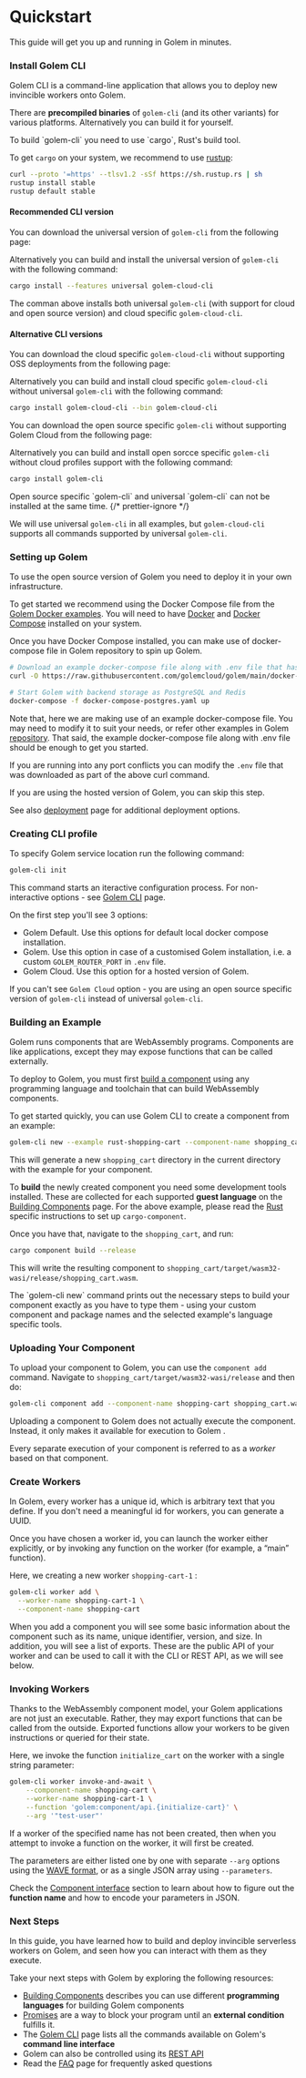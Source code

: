 
# Quickstart

This guide will get you up and running in Golem in minutes.

### Install Golem CLI

Golem CLI is a command-line application that allows you to deploy new invincible workers onto Golem.

There are **precompiled binaries** of `golem-cli` (and its other variants) for various platforms. Alternatively you can build it for yourself.

<Callout type="info">
To build `golem-cli` you need to use `cargo`, Rust's build tool.

To get `cargo` on your system, we recommend to use [rustup](https://rustup.rs/):

```bash filename="Terminal" copy
curl --proto '=https' --tlsv1.2 -sSf https://sh.rustup.rs | sh
rustup install stable
rustup default stable
```

</Callout>

#### Recommended CLI version

You can download the universal version of `golem-cli` from the following page:

<Cards num={1}>
  <Card
    title="Golem Cloud Releases"
    href="https://github.com/golemcloud/golem-cloud-releases/releases"
  />
</Cards>

Alternatively you can build and install the universal version of `golem-cli` with the following command:

```bash filename="Terminal" copy
cargo install --features universal golem-cloud-cli
```

The comman above installs both universal `golem-cli` (with support for cloud and open source version) and cloud specific `golem-cloud-cli`.

#### Alternative CLI versions

You can download the cloud specific `golem-cloud-cli` without supporting OSS deployments from the following page:

<Cards num={1}>
  <Card
    title="Golem Cloud Releases"
    href="https://github.com/golemcloud/golem-cloud-releases/releases"
  />
</Cards>

Alternatively you can build and install cloud specific `golem-cloud-cli` without universal `golem-cli` with the following command:

```bash filename="Terminal" copy
cargo install golem-cloud-cli --bin golem-cloud-cli
```

You can download the open source specific `golem-cli` without supporting Golem Cloud from the following page:

<Cards num={1}>
  <Card title="Golem Releases" href="https://github.com/golemcloud/golem/releases" />
</Cards>

Alternatively you can build and install open sorcce specific `golem-cli` without cloud profiles support with the following command:

```bash filename="Terminal" copy
cargo install golem-cli
```

<Callout type="info">
  Open source specific `golem-cli` and universal `golem-cli` can not be installed at the same time.
  {/* prettier-ignore */}

We will use universal `golem-cli` in all examples, but `golem-cloud-cli` supports all commands supported by universal `golem-cli`.

</Callout>

### Setting up Golem

To use the open source version of Golem you need to deploy it in your own infrastructure.

To get started we recommend using the Docker Compose file from the [Golem Docker examples](https://github.com/golemcloud/golem/blob/main/docker-examples/docker-compose-.yaml). You will need to have [Docker](https://docs.docker.com/get-docker/) and [Docker Compose](https://docs.docker.com/compose/install/) installed on your system.

Once you have Docker Compose installed, you can make use of docker-compose file in Golem repository to spin up Golem.

```bash filename="Terminal" copy
# Download an example docker-compose file along with .env file that has a few common configurations
curl -O https://raw.githubusercontent.com/golemcloud/golem/main/docker-examples/docker-compose-postgres.yaml -O  https://raw.githubusercontent.com/golemcloud/golem/main/docker-examples/.env

# Start Golem with backend storage as PostgreSQL and Redis
docker-compose -f docker-compose-postgres.yaml up
```

Note that, here we are making use of an example docker-compose file. You may need to modify it to suit your needs,
or refer other examples in Golem [repository](https://github.com/golemcloud/golem/tree/main/docker-examples).
That said, the example docker-compose file along with .env file should be enough to get you started.

If you are running into any port conflicts you can modify the `.env` file that was downloaded as part of the above curl command.

<Callout type="info">If you are using the hosted version of Golem, you can skip this step.</Callout>

See also [deployment](deployment-overview.mdx) page for additional deployment options.

### Creating CLI profile

To specify Golem service location run the following command:

```bash filename="Terminal" copy
golem-cli init
```

This command starts an iteractive configuration process. For non-interactive options - see [Golem CLI](cli-introduction.mdx) page.

On the first step you'll see 3 options:

- Golem Default. Use this options for default local docker compose installation.
- Golem. Use this option in case of a customised Golem installation, i.e. a custom `GOLEM_ROUTER_PORT` in `.env` file.
- Golem Cloud. Use this option for a hosted version of Golem.

If you can't see `Golem Cloud` option - you are using an open source specific version of `golem-cli` instead of universal `golem-cli`.

### Building an Example

Golem runs components that are WebAssembly programs. Components are like applications, except they may expose functions that can be called externally.

To deploy to Golem, you must first [build a component](/docs/building-components) using any programming language and toolchain that can build WebAssembly components.

To get started quickly, you can use Golem CLI to create a component from an example:

```bash filename="Terminal" copy
golem-cli new --example rust-shopping-cart --component-name shopping_cart
```

This will generate a new `shopping_cart` directory in the current directory with the example for your component.

To **build** the newly created component you need some development tools installed. These are collected for each supported **guest language** on the [Building Components](/docs/building-components) page. For the above example, please read the [Rust](/docs/building-components/tier-1/rust) specific instructions to set up `cargo-component`.

Once you have that, navigate to the `shopping_cart`, and run:

```bash filename="Terminal" copy
cargo component build --release
```

This will write the resulting component to `shopping_cart/target/wasm32-wasi/release/shopping_cart.wasm`.

<Callout>
  The `golem-cli new` command prints out the necessary steps to build your component exactly as you
  have to type them - using your custom component and package names and the selected example's
  language specific tools.
</Callout>

### Uploading Your Component

To upload your component to Golem, you can use the `component add` command. Navigate to `shopping_cart/target/wasm32-wasi/release` and then do:

```bash filename="Terminal" copy
golem-cli component add --component-name shopping-cart shopping_cart.wasm
```

Uploading a component to Golem does not actually execute the component. Instead, it only makes it available for execution to Golem
.

Every separate execution of your component is referred to as a _worker_ based on that component.

### Create Workers

In Golem, every worker has a unique id, which is arbitrary text that you define. If you don't need a meaningful id for workers, you can generate a UUID.

Once you have chosen a worker id, you can launch the worker either explicitly, or by invoking any function on the worker (for example, a “main” function).

Here, we creating a new worker `shopping-cart-1` :

```bash filename="Terminal" copy
golem-cli worker add \
  --worker-name shopping-cart-1 \
  --component-name shopping-cart
```

When you add a component you will see some basic information about the component such as its name, unique identifier, version, and size. In addition, you will see a list of exports. These are the public API of your worker and can be used to call it with the CLI or REST API, as we will see below.

### Invoking Workers

Thanks to the WebAssembly component model, your Golem applications are not just an executable. Rather, they may export functions that can be called from the outside. Exported functions allow your workers to be given instructions or queried for their state.

Here, we invoke the function `initialize_cart` on the worker with a single string parameter:

```bash filename="Terminal" copy
golem-cli worker invoke-and-await \
    --component-name shopping-cart \
    --worker-name shopping-cart-1 \
    --function 'golem:component/api.{initialize-cart}' \
    --arg '"test-user"'
```

If a worker of the specified name has not been created, then when you attempt to invoke a function on the worker, it will first be created.

The parameters are either listed one by one with separate `--arg` options using the [WAVE format](https://github.com/lann/wasm-wave), or as a single JSON array using `--parameters`.

Check the [Component interface](concepts-components.mdx) section to learn about how to figure out the **function name** and how to encode your parameters in JSON.

### Next Steps

In this guide, you have learned how to build and deploy invincible serverless workers on Golem, and seen how you can interact with them as they execute.

Take your next steps with Golem by exploring the following resources:

- [Building Components](/docs/building-component) describes you can use different **programming languages** for building Golem components
- [Promises](/docs/promises) are a way to block your program until an **external condition** fulfills it.
- The [Golem CLI](cli-introduction.mdx) page lists all the commands available on Golem's **command line interface**
- Golem can also be controlled using its [REST API](rest-api.mdx)
- Read the [FAQ](/docs/faq) page for frequently asked questions
